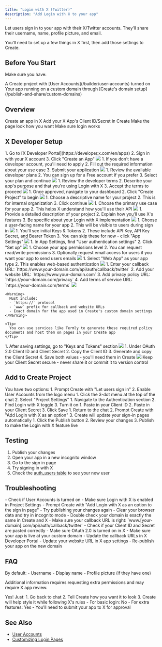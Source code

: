 ```yaml
---
title: "Login with X (Twitter)"
description: "Add Login with X to your app"
---
```


Let users sign in to your app with their X/Twitter accounts. They'll share their username, name, profile picture, and email.

You'll need to set up a few things in X first, then add those settings to Create.

## Before You Start

Make sure you have:

<Check>
  A Create project with [User Accounts](/builder/user-accounts) turned on
</Check>

<Check>
  Your app running on a custom domain through [Create's domain setup](/publish-and-share/custom-domains)
</Check>

## Overview

<CardGroup cols={2}>
  <Card title="Set Up an X App" icon="key">
    Create an app in X
  </Card>
  <Card title="Add to Create" icon="plug">
    Add your X App's Client ID/Secret in Create
  </Card>
  <Card title="Add the X Login UI to your sign in pages" icon="pencil">
    Make the page look how you want
  </Card>
  <Card title="Test flow" icon="check-circle">
    Make sure login works
  </Card>
</CardGroup>

## X Developer Setup

<Steps>
  <Step title="Access X Developer Portal">
    1. Go to [X Developer Portal](https://developer.x.com/en/apps)
    2. Sign in with your X account
    3. Click "Create an App"
    <img src="/images/auth/x/1-developerxapps.png" style={{ borderRadius: '0.5rem' }} />
  </Step>

  <Step title="Apply for Developer Account">
    1. If you don't have a developer account, you'll need to apply
    2. Fill out the required information about your use case
    3. Submit your application
    <img src="/images/auth/x/2-applyfordevaccount.png" style={{ borderRadius: '0.5rem' }} />
  </Step>

  <Step title="Choose Developer Plan">
    1. Review the available developer plans
    2. You can sign up for a Free account if you prefer
    3. Select your plan and continue
    <img src="/images/auth/x/3-chooseplan.png" style={{ borderRadius: '0.5rem' }} />
  </Step>

  <Step title="Accept Developer Agreement">
    1. Review the developer terms
    2. Describe your app's purpose and that you're using Login with X
    3. Accept the terms to proceed
    <img src="/images/auth/x/4-acceptagreement.png" style={{ borderRadius: '0.5rem' }} />
  </Step>

  <Step title="Create Project">
    1. Once approved, navigate to your dashboard
    2. Click "Create Project" to begin
    <img src="/images/auth/x/5-createproject.png" style={{ borderRadius: '0.5rem' }} />
  </Step>

  <Step title="Name Your Project">
    1. Choose a descriptive name for your project
    2. This is for internal organization
    3. Click continue
    <img src="/images/auth/x/6-chooseaname.png" style={{ borderRadius: '0.5rem' }} />
  </Step>

  <Step title="Select Use Case">
    1. Choose the primary use case for your app
    2. This helps X understand how you'll use their API
    <img src="/images/auth/x/7-chooseusecase.png" style={{ borderRadius: '0.5rem' }} />
  </Step>

  <Step title="Add Project Description">
    1. Provide a detailed description of your project
    2. Explain how you'll use X's features
    3. Be specific about your Login with X implementation
    <img src="/images/auth/x/8-projectdescription.png" style={{ borderRadius: '0.5rem' }} />
  </Step>

  <Step title="Name Your App">
    1. Choose a user-facing name for your app
    2. This will be visible to users during sign in
    <img src="/images/auth/x/9-nameapp.png" style={{ borderRadius: '0.5rem' }} />
  </Step>

  <Step title="Skip Initial Tokens">
    1. You'll see initial Keys & Tokens
    2. These include API Key, API Key Secret, and Bearer Token
    3. You can skip these for now - click "App Settings"
    <img src="/images/auth/x/10-skiptokens.png" style={{ borderRadius: '0.5rem' }} />
  </Step>

  <Step title="Configure User Authentication">
    1. In App Settings, find "User authentication settings"
    2. Click "Set up"
    <img src="/images/auth/x/11-userauthenticationsetup.png" style={{ borderRadius: '0.5rem' }} />
  </Step>

  <Step title="Set App Permissions">
    1. Choose your app permissions level
    2. You can request read/write permissions
    3. Optionally request email access for users if you want your app to send users emails
    <img src="/images/auth/x/12-apppermissions.png" style={{ borderRadius: '0.5rem' }} />
  </Step>

  <Step title="Configure App Type">
    1. Select "Web App" as your app type
    2. This enables web-based authentication
    <img src="/images/auth/x/13-webapp.png" style={{ borderRadius: '0.5rem' }} />
  </Step>

  <Step title="Add App Information">
    1. Enter your callback URL:
       `https://www.your-domain.com/api/auth/callback/twitter`
    2. Add your website URL:
       `https://www.your-domain.com`
    3. Add privacy policy URL:
       `https://your-domain.com/privacy`
    4. Add terms of service URL:
       `https://your-domain.com/terms`
    <img src="/images/auth/x/14-redirecturlappinfo.png" style={{ borderRadius: '0.5rem' }} />
    
    <Warning>
      Must include:
      - `https://` protocol
      - `www` prefix for callback and website URLs
      - Exact domain for the app used in Create's custom domain settings
    </Warning>

    <Tip>
      You can use services like Termly to generate these required policy documents and host them on pages in your Create app
    </Tip>
  </Step>

  <Step title="Access Keys and Tokens">
    1. After saving settings, go to "Keys and Tokens" section
    <img src="/images/auth/x/15-keysandtokens.png" style={{ borderRadius: '0.5rem' }} />
  </Step>

  <Step title="Copy OAuth Credentials">
    1. Under OAuth 2.0 Client ID and Client Secret
    2. Copy the Client ID
    3. Generate and copy the Client Secret
    4. Save both values - you'll need them in Create
    <img src="/images/auth/x/16-clientidclientsecret.png" style={{ borderRadius: '0.5rem' }} />
    <Warning>
      Keep your Client Secret secure - never share it or commit it to version control
    </Warning>
  </Step>
</Steps>

## Add to Create Project

<Steps>
  <Step title="Enable User Accounts">
    You have two options:
    1. Prompt Create with "Let users sign in"
    2. Enable User Accounts from the logo menu
  </Step>

  <Step title="Access Project Settings">
    1. Click the 3-dot menu at the top of the chat
    2. Select "Project Settings"
  </Step>

  <Step title="Enable Login with X">
    1. Navigate to the Authentication section
    2. Find Login with X toggle
    3. Turn it on
  </Step>

  <Step title="Add X Credentials">
    1. Paste in your Client ID
    2. Paste in your Client Secret
    3. Click Save
  </Step>

  <Step title="Add Sign In UI">
    1. Return to the chat
    2. Prompt Create with "Add Login with X as an option"
    3. Create will update your sign-in pages automatically
  </Step>

  <Step title="Publish Your App">
    1. Click the Publish button
    2. Review your changes
    3. Publish to make the Login with X feature live
  </Step>
</Steps>

## Testing

1. Publish your changes
2. Open your app in a new incognito window
3. Go to the sign in page
4. Try signing in with X
5. Check the [auth_users table](/builder/databases) to see your new user

## Troubleshooting

<Accordion title="Can't see the X button">
  - Check if User Accounts is turned on
  - Make sure Login with X is enabled in Project Settings
  - Prompt Create with "Add Login with X as an option to the sign in page"
  - Try publishing your changes again
  - Clear your browser data and try in incognito mode
</Accordion>

<Accordion title="Login not working">
  - Double check your domain is exactly the same in Create and X
  - Make sure your callback URL is right: `www.[your-domain].com/api/auth/callback/twitter`
  - Check if your Client ID and Secret are pasted correctly
  - Make sure OAuth 2.0 is turned on in X
  - Make sure your app is live at your custom domain
</Accordion>

<Accordion title="Users can't sign in after domain change">
  - Update the callback URLs in X Developer Portal
  - Update your website URL in X app settings
  - Re-publish your app on the new domain
</Accordion>

## FAQ

<Accordion title="What user info do I get?">
  By default:
  - Username
  - Display name
  - Profile picture (if they have one)
  
  Additional information requires requesting extra permissions and may require X app review.
</Accordion>

<Accordion title="Can I change how the login button looks?">
  Yes! Just:
  1. Go back to chat
  2. Tell Create how you want it to look
  3. Create will help style it while following X's rules
</Accordion>

<Accordion title="Do I need X to review my app?">
  - For basic login: No
  - For extra features: Yes
  - You'll need to submit your app to X for approval
</Accordion>

## See Also

- [User Accounts](/builder/user-accounts-v2)
- [Customizing Login Pages](/builder/user-accounts-v2#customizing-auth-pages)
